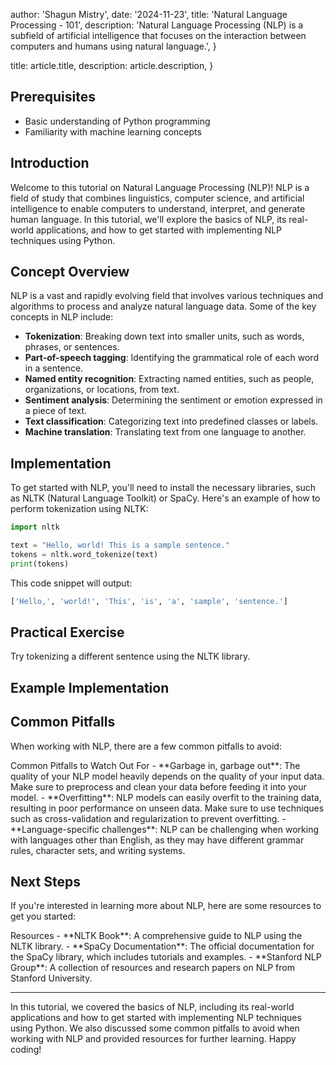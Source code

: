
  author: 'Shagun Mistry',
  date: '2024-11-23',
  title: 'Natural Language Processing - 101',
  description:
    'Natural Language Processing (NLP) is a subfield of artificial intelligence that focuses on the interaction between computers and humans using natural language.',
}

  title: article.title,
  description: article.description,
}


## Prerequisites

- Basic understanding of Python programming
- Familiarity with machine learning concepts

## Introduction

Welcome to this tutorial on Natural Language Processing (NLP)! NLP is a field of study that combines linguistics, computer science, and artificial intelligence to enable computers to understand, interpret, and generate human language. In this tutorial, we'll explore the basics of NLP, its real-world applications, and how to get started with implementing NLP techniques using Python.

## Concept Overview

NLP is a vast and rapidly evolving field that involves various techniques and algorithms to process and analyze natural language data. Some of the key concepts in NLP include:

- **Tokenization**: Breaking down text into smaller units, such as words, phrases, or sentences.
- **Part-of-speech tagging**: Identifying the grammatical role of each word in a sentence.
- **Named entity recognition**: Extracting named entities, such as people, organizations, or locations, from text.
- **Sentiment analysis**: Determining the sentiment or emotion expressed in a piece of text.
- **Text classification**: Categorizing text into predefined classes or labels.
- **Machine translation**: Translating text from one language to another.

## Implementation

To get started with NLP, you'll need to install the necessary libraries, such as NLTK (Natural Language Toolkit) or SpaCy. Here's an example of how to perform tokenization using NLTK:

```python
import nltk

text = "Hello, world! This is a sample sentence."
tokens = nltk.word_tokenize(text)
print(tokens)
```

This code snippet will output:
```python
['Hello,', 'world!', 'This', 'is', 'a', 'sample', 'sentence.']
```

## Practical Exercise

<Callout>
  Try tokenizing a different sentence using the NLTK library.
</Callout>

## Example Implementation

<NLPDemo />

## Common Pitfalls

When working with NLP, there are a few common pitfalls to avoid:

<Alert type="warning">
  <AlertTitle>Common Pitfalls to Watch Out For</AlertTitle>
  <AlertDescription>
    - **Garbage in, garbage out**: The quality of your NLP model heavily depends on the quality of your input data. Make sure to preprocess and clean your data before feeding it into your model.
    - **Overfitting**: NLP models can easily overfit to the training data, resulting in poor performance on unseen data. Make sure to use techniques such as cross-validation and regularization to prevent overfitting.
    - **Language-specific challenges**: NLP can be challenging when working with languages other than English, as they may have different grammar rules, character sets, and writing systems.
  </AlertDescription>
</Alert>

## Next Steps

If you're interested in learning more about NLP, here are some resources to get you started:

<Card>
  <CardTitle>Resources</CardTitle>
  <CardContent>
    - **NLTK Book**: A comprehensive guide to NLP using the NLTK library.
    - **SpaCy Documentation**: The official documentation for the SpaCy library, which includes tutorials and examples.
    - **Stanford NLP Group**: A collection of resources and research papers on NLP from Stanford University.
  </CardContent>
</Card>

----

In this tutorial, we covered the basics of NLP, including its real-world applications and how to get started with implementing NLP techniques using Python. We also discussed some common pitfalls to avoid when working with NLP and provided resources for further learning. Happy coding!



